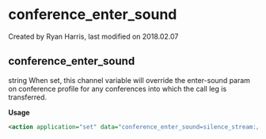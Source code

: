 
# conference_enter_sound 

 Created by  Ryan Harris, last modified on 2018.02.07

## conference_enter_sound

string When set, this channel variable will override the enter-sound param on conference profile for any conferences into which the call leg is transferred.

**Usage**

```xml
<action application="set" data="conference_enter_sound=silence_stream://10"/>
```


